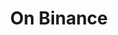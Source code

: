 ---
title: "On Binance"
description: "Learn how to use Novu to quickly send multi-channel (SMS, Email, Chat, Push) notifications with React."
icon: "react"
---